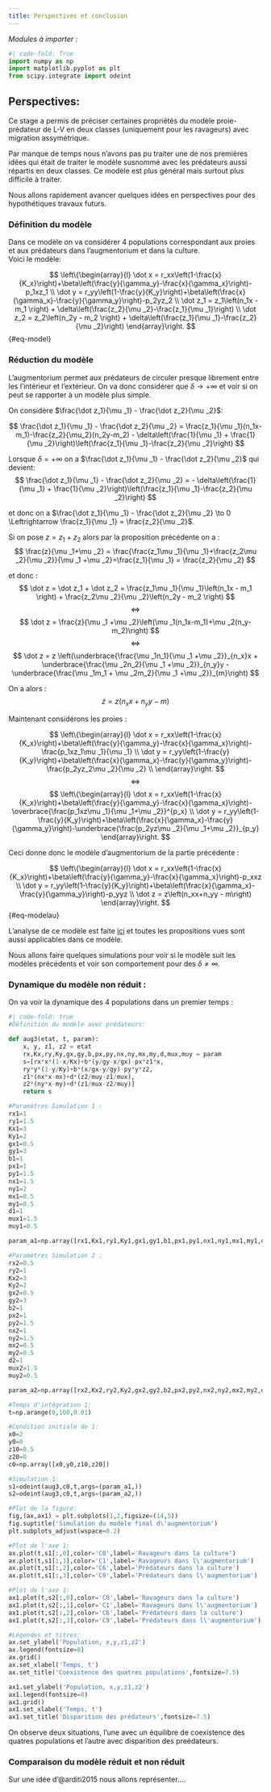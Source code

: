 ```yaml
---
title: Perspectives et conclusion
---
```

*Modules à importer :*

```python
#| code-fold: True
import numpy as np
import matplotlib.pyplot as plt
from scipy.integrate import odeint
```

## Perspectives:

Ce stage a permis de préciser certaines propriétés du modèle proie-prédateur de L-V en deux classes (uniquement pour les ravageurs) avec migration assymétrique.

Par manque de temps nous n'avons pas pu traiter une de nos premières idées qui était de traiter le modèle susnommé avec les prédateurs aussi répartis en deux classes. Ce modèle est plus général mais surtout plus difficile à traiter.  

Nous allons rapidement avancer quelques idées en perspectives pour des hypothétiques travaux futurs.

### Définition du modèle

Dans ce modèle on va considérer 4 populations correspondant aux proies et aux prédateurs dans l'augmentorium et dans la culture.  
Voici le modèle:

$$ \left\{\begin{array}{l}
\dot x = r_xx\left(1-\frac{x}{K_x}\right)+\beta\left(\frac{y}{\gamma_y}-\frac{x}{\gamma_x}\right)-p_1xz_1 \\
\dot y = r_yy\left(1-\frac{y}{K_y}\right)+\beta\left(\frac{x}{\gamma_x}-\frac{y}{\gamma_y}\right)-p_2yz_2 \\
\dot z_1 = z_1\left(n_1x - m_1 \right) + \delta\left(\frac{z_2}{\mu _2}-\frac{z_1}{\mu _1}\right) \\
\dot z_2 = z_2\left(n_2y - m_2 \right) + \delta\left(\frac{z_1}{\mu _1}-\frac{z_2}{\mu _2}\right)
\end{array}\right.
$$ {#eq-model}

### Réduction du modèle 

L'augmentorium permet aux prédateurs de circuler presque librement entre les l'intérieur et l'extérieur. On va donc considérer que $\delta \to +\infty$ et voir si on peut se rapporter à un modèle plus simple.

On considère $\frac{\dot z_1}{\mu _1} - \frac{\dot z_2}{\mu _2}$:   

$$
\frac{\dot z_1}{\mu _1} - \frac{\dot z_2}{\mu _2} = \frac{z_1}{\mu _1}(n_1x-m_1)-\frac{z_2}{\mu_2}(n_2y-m_2) - \delta\left(\frac{1}{\mu _1} + \frac{1}{\mu _2}\right)\left(\frac{z_1}{\mu _1}-\frac{z_2}{\mu _2}\right)
$$

Lorsque $\delta = +\infty$ on a $\frac{\dot z_1}{\mu _1} - \frac{\dot z_2}{\mu _2}$ qui devient:
$$
\frac{\dot z_1}{\mu _1} - \frac{\dot z_2}{\mu _2} = - \delta\left(\frac{1}{\mu _1} + \frac{1}{\mu _2}\right)\left(\frac{z_1}{\mu _1}-\frac{z_2}{\mu _2}\right)
$$

et donc on a $\frac{\dot z_1}{\mu _1} - \frac{\dot z_2}{\mu _2} \to 0 \Leftrightarrow  \frac{z_1}{\mu _1} = \frac{z_2}{\mu _2}$.

Si on pose $z=z_1+z_2$ alors par la proposition précédente on a : 
$$
\frac{z}{\mu _1+\mu _2} = \frac{\frac{z_1\mu _1}{\mu _1}+\frac{z_2\mu _2}{\mu _2}}{\mu _1 +\mu _2}=\frac{z_1}{\mu _1} = \frac{z_2}{\mu _2}
$$

et donc :
$$
\dot z = \dot z_1 + \dot z_2 = \frac{z_1\mu _1}{\mu _1}\left(n_1x - m_1 \right) + \frac{z_2\mu _2}{\mu _2}\left(n_2y - m_2 \right)
$$
$$
\Leftrightarrow
$$
$$
\dot z = \frac{z}{\mu _1 +\mu _2}\left(\mu _1(n_1x-m_1)+\mu _2(n_y-m_2)\right)
$$
$$
\Leftrightarrow
$$
$$
\dot z = z \left(\underbrace{\frac{\mu _1n_1}{\mu _1 +\mu _2}}_{n_x}x + \underbrace{\frac{\mu _2n_2}{\mu _1 +\mu _2}}_{n_y}y - \underbrace{\frac{\mu _1m_1 + \mu _2m_2}{\mu _1 +\mu _2}}_{m}\right)
$$

On a alors :
$$
\dot z = z(n_xx+n_yy-m)
$$

Maintenant considérons les proies : 

$$ \left\{\begin{array}{l}
\dot x = r_xx\left(1-\frac{x}{K_x}\right)+\beta\left(\frac{y}{\gamma_y}-\frac{x}{\gamma_x}\right)-\frac{p_1xz_1\mu _1}{\mu _1} \\
\dot y = r_yy\left(1-\frac{y}{K_y}\right)+\beta\left(\frac{x}{\gamma_x}-\frac{y}{\gamma_y}\right)-\frac{p_2yz_2\mu _2}{\mu _2} \\
\end{array}\right.
$$
$$
\Leftrightarrow
$$
$$
\left\{\begin{array}{l}
\dot x = r_xx\left(1-\frac{x}{K_x}\right)+\beta\left(\frac{y}{\gamma_y}-\frac{x}{\gamma_x}\right)-\overbrace{\frac{p_1xz\mu _1}{\mu _1+\mu _2}}^{p_x} \\
\dot y = r_yy\left(1-\frac{y}{K_y}\right)+\beta\left(\frac{x}{\gamma_x}-\frac{y}{\gamma_y}\right)-\underbrace{\frac{p_2yz\mu _2}{\mu _1+\mu _2}}_{p_y}
\end{array}\right.
$$

Ceci donne donc le modèle d'augmentorium de la partie précédente :

$$ \left\{\begin{array}{l}
\dot x = r_xx\left(1-\frac{x}{K_x}\right)+\beta\left(\frac{y}{\gamma_y}-\frac{x}{\gamma_x}\right)-p_xxz \\
\dot y = r_yy\left(1-\frac{y}{K_y}\right)+\beta\left(\frac{x}{\gamma_x}-\frac{y}{\gamma_y}\right)-p_yyz \\
\dot z = z\left(n_xx+n_yy - m\right)
\end{array}\right.
$$ {#eq-modelau}


L'analyse de ce modèle est faite [ici](modelaug.qmd) et toutes les propositions vues sont aussi applicables dans ce modèle.

Nous allons faire quelques simulations pour voir si le modèle suit les modèles précédents et voir son comportement pour des $\delta \ne \infty$. 

### Dynamique du modèle non réduit :

On va voir la dynamique des 4 populations dans un premier temps :

```python
#| code-fold: true
#Définition du modèle avec prédateurs:

def aug3(etat, t, param):
    x, y, z1, z2 = etat
    rx,Kx,ry,Ky,gx,gy,b,px,py,nx,ny,mx,my,d,mux,muy = param
    s=[rx*x*(1-x/Kx)+b*(y/gy-x/gx)-px*z1*x,
    ry*y*(1-y/Ky)+b*(x/gx-y/gy)-py*y*z2,
    z1*(nx*x-mx)+d*(z2/muy-z1/mux),
    z2*(ny*x-my)+d*(z1/mux-z2/muy)]
    return s

#Paramètres Simulation 1 : 
rx1=1
ry1=1.5
Kx1=3
Ky1=2
gx1=0.5
gy1=3
b1=1
px1=1
py1=1.5
nx1=1.5
ny1=2
mx1=0.5
my1=0.5
d1=1
mux1=1.5
muy1=0.5

param_a1=np.array([rx1,Kx1,ry1,Ky1,gx1,gy1,b1,px1,py1,nx1,ny1,mx1,my1,d1,mux1,muy1])

#Paramètres Simulation 2 : 
rx2=0.5
ry2=1
Kx2=3
Ky2=2
gx2=0.5
gy2=3
b2=1
px2=1
py2=1.5
nx2=1
ny2=1.5
mx2=0.5
my2=0.5
d2=1
mux2=1.5
muy2=0.5

param_a2=np.array([rx2,Kx2,ry2,Ky2,gx2,gy2,b2,px2,py2,nx2,ny2,mx2,my2,d2,mux2,muy2])

#Temps d'intégration 1:
t=np.arange(0,100,0.01)

#Condition initiale de 1:
x0=2
y0=0
z10=0.5
z20=0
c0=np.array([x0,y0,z10,z20])

#Simulation 1:
s1=odeint(aug3,c0,t,args=(param_a1,))
s2=odeint(aug3,c0,t,args=(param_a2,))

#Plot de la figure: 
fig,(ax,ax1) = plt.subplots(1,2,figsize=(14,5))
fig.suptitle('Simulation du modèle final d\'augmentorium')
plt.subplots_adjust(wspace=0.2)

#Plot de l'axe 1:
ax.plot(t,s1[:,0],color='C0',label='Ravageurs dans la culture')
ax.plot(t,s1[:,1],color='C1',label='Ravageurs dans l\'augmentorium')
ax.plot(t,s1[:,2],color='C6',label='Prédateurs dans la culture')
ax.plot(t,s1[:,3],color='C9',label='Prédateurs dans l\'augmentorium')

#Plot de l'axe 1:
ax1.plot(t,s2[:,0],color='C0',label='Ravageurs dans la culture')
ax1.plot(t,s2[:,1],color='C1',label='Ravageurs dans l\'augmentorium')
ax1.plot(t,s2[:,2],color='C6',label='Prédateurs dans la culture')
ax1.plot(t,s2[:,3],color='C9',label='Prédateurs dans l\'augmentorium')

#Légendes et titres:
ax.set_ylabel('Population, x,y,z1,z2')
ax.legend(fontsize=8)
ax.grid()
ax.set_xlabel('Temps, t')
ax.set_title('Coexistence des quatres populations',fontsize=7.5)

ax1.set_ylabel('Population, x,y,z1,z2')
ax1.legend(fontsize=8)
ax1.grid()
ax1.set_xlabel('Temps, t')
ax1.set_title('Disparition des prédateurs',fontsize=7.5)
```

On observe deux situations, l'une avec un équilibre de coexistence des quatres populations et l'autre avec disparition des preédateurs. 

### Comparaison du modèle réduit et non réduit

Sur une idée d'@arditi2015 nous allons représenter....